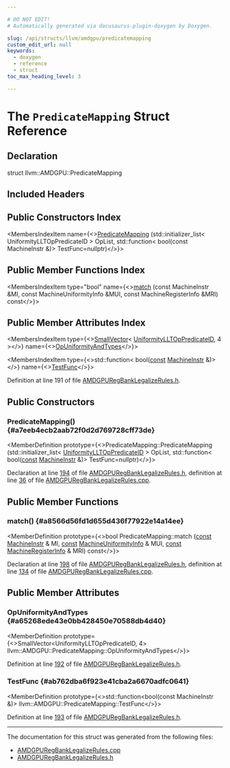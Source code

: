 ```yaml
---

# DO NOT EDIT!
# Automatically generated via docusaurus-plugin-doxygen by Doxygen.

slug: /api/structs/llvm/amdgpu/predicatemapping
custom_edit_url: null
keywords:
  - doxygen
  - reference
  - struct
toc_max_heading_level: 3

---
```





# The `PredicateMapping` Struct Reference

<DoxygenPage pluginConfig={pluginConfig}>



## Declaration

<CodeBlock>struct llvm::AMDGPU::PredicateMapping</CodeBlock>

## Included Headers

<IncludesList>
<IncludesListItem
  filePath="Target/AMDGPU/AMDGPURegBankLegalizeRules.h"
  permalink="/docs/api/files/lib/lib/target/lib/target/amdgpu/amdgpuregbanklegalizerules-h"
  isLocal="true" />
</IncludesList>

## Public Constructors Index

<MembersIndex>

<MembersIndexItem
  name={<><a href="#a7eeb4ecb2aab72f0d2d769728cff73de">PredicateMapping</a> (std::initializer&#95;list&lt; UniformityLLTOpPredicateID &gt; OpList, std::function&lt; bool(const MachineInstr &amp;)&gt; TestFunc=nullptr)</>}>
</MembersIndexItem>

</MembersIndex>

## Public Member Functions Index

<MembersIndex>

<MembersIndexItem
  type="bool"
  name={<><a href="#a8566d56fd1d655d436f77922e14a14ee">match</a> (const MachineInstr &amp;MI, const MachineUniformityInfo &amp;MUI, const MachineRegisterInfo &amp;MRI) const</>}>
</MembersIndexItem>

</MembersIndex>

## Public Member Attributes Index

<MembersIndex>

<MembersIndexItem
  type={<><a href="/docs/api/classes/llvm/smallvector">SmallVector</a>&lt; <a href="/docs/api/namespaces/llvm/amdgpu/#a76e181dec221dc54600e40d350953420">UniformityLLTOpPredicateID</a>, 4 &gt;</>}
  name={<><a href="#a65268ede43e0bb428450e70588db4d40">OpUniformityAndTypes</a></>}>
</MembersIndexItem>

<MembersIndexItem
  type={<>std::function&lt; bool(<a href="/docs/api/files/lib/lib/target/lib/target/aarch64/aarch64promoteconstant-cpp/#a90f8350fecae261c25be85d38b451bff">const</a> <a href="/docs/api/classes/llvm/machineinstr">MachineInstr</a> &amp;)&gt;</>}
  name={<><a href="#ab762dba6f923e41cba2a6670adfc0641">TestFunc</a></>}>
</MembersIndexItem>

</MembersIndex>


Definition at line 191 of file <a href="/docs/api/files/lib/lib/target/lib/target/amdgpu/amdgpuregbanklegalizerules-h">AMDGPURegBankLegalizeRules.h</a>.

<SectionDefinition>

## Public Constructors

### PredicateMapping() {#a7eeb4ecb2aab72f0d2d769728cff73de}

<MemberDefinition
  prototype={<>PredicateMapping::PredicateMapping (std::initializer&#95;list&lt; <a href="/docs/api/namespaces/llvm/amdgpu/#a76e181dec221dc54600e40d350953420">UniformityLLTOpPredicateID</a> &gt; OpList, std::function&lt; bool(<a href="/docs/api/files/lib/lib/target/lib/target/aarch64/aarch64promoteconstant-cpp/#a90f8350fecae261c25be85d38b451bff">const</a> <a href="/docs/api/classes/llvm/machineinstr">MachineInstr</a> &amp;)&gt; TestFunc=nullptr)</>}>

Declaration at line <a href="/docs/api/files/lib/lib/target/lib/target/amdgpu/amdgpuregbanklegalizerules-h/#l00194">194</a> of file <a href="/docs/api/files/lib/lib/target/lib/target/amdgpu/amdgpuregbanklegalizerules-h">AMDGPURegBankLegalizeRules.h</a>, definition at line <a href="/docs/api/files/lib/lib/target/lib/target/amdgpu/amdgpuregbanklegalizerules-cpp/#l00036">36</a> of file <a href="/docs/api/files/lib/lib/target/lib/target/amdgpu/amdgpuregbanklegalizerules-cpp">AMDGPURegBankLegalizeRules.cpp</a>.
</MemberDefinition>

</SectionDefinition>

<SectionDefinition>

## Public Member Functions

### match() {#a8566d56fd1d655d436f77922e14a14ee}

<MemberDefinition
  prototype={<>bool PredicateMapping::match (<a href="/docs/api/files/lib/lib/target/lib/target/aarch64/aarch64promoteconstant-cpp/#a90f8350fecae261c25be85d38b451bff">const</a> <a href="/docs/api/classes/llvm/machineinstr">MachineInstr</a> &amp; MI, <a href="/docs/api/files/lib/lib/target/lib/target/aarch64/aarch64promoteconstant-cpp/#a90f8350fecae261c25be85d38b451bff">const</a> <a href="/docs/api/namespaces/llvm/#a02b9df38cfd95dfb86cb5b81234df892">MachineUniformityInfo</a> &amp; MUI, <a href="/docs/api/files/lib/lib/target/lib/target/aarch64/aarch64promoteconstant-cpp/#a90f8350fecae261c25be85d38b451bff">const</a> <a href="/docs/api/classes/llvm/machineregisterinfo">MachineRegisterInfo</a> &amp; MRI) const</>}>

Declaration at line <a href="/docs/api/files/lib/lib/target/lib/target/amdgpu/amdgpuregbanklegalizerules-h/#l00198">198</a> of file <a href="/docs/api/files/lib/lib/target/lib/target/amdgpu/amdgpuregbanklegalizerules-h">AMDGPURegBankLegalizeRules.h</a>, definition at line <a href="/docs/api/files/lib/lib/target/lib/target/amdgpu/amdgpuregbanklegalizerules-cpp/#l00134">134</a> of file <a href="/docs/api/files/lib/lib/target/lib/target/amdgpu/amdgpuregbanklegalizerules-cpp">AMDGPURegBankLegalizeRules.cpp</a>.
</MemberDefinition>

</SectionDefinition>

<SectionDefinition>

## Public Member Attributes

### OpUniformityAndTypes {#a65268ede43e0bb428450e70588db4d40}

<MemberDefinition
  prototype={<>SmallVector&lt;UniformityLLTOpPredicateID, 4&gt; llvm::AMDGPU::PredicateMapping::OpUniformityAndTypes</>}>

Definition at line <a href="/docs/api/files/lib/lib/target/lib/target/amdgpu/amdgpuregbanklegalizerules-h/#l00192">192</a> of file <a href="/docs/api/files/lib/lib/target/lib/target/amdgpu/amdgpuregbanklegalizerules-h">AMDGPURegBankLegalizeRules.h</a>.
</MemberDefinition>

### TestFunc {#ab762dba6f923e41cba2a6670adfc0641}

<MemberDefinition
  prototype={<>std::function&lt;bool(const MachineInstr &amp;)&gt; llvm::AMDGPU::PredicateMapping::TestFunc</>}>

Definition at line <a href="/docs/api/files/lib/lib/target/lib/target/amdgpu/amdgpuregbanklegalizerules-h/#l00193">193</a> of file <a href="/docs/api/files/lib/lib/target/lib/target/amdgpu/amdgpuregbanklegalizerules-h">AMDGPURegBankLegalizeRules.h</a>.
</MemberDefinition>

</SectionDefinition>

<hr/>

The documentation for this struct was generated from the following files:

<ul>
<li><a href="/docs/api/files/lib/lib/target/lib/target/amdgpu/amdgpuregbanklegalizerules-cpp">AMDGPURegBankLegalizeRules.cpp</a></li>
<li><a href="/docs/api/files/lib/lib/target/lib/target/amdgpu/amdgpuregbanklegalizerules-h">AMDGPURegBankLegalizeRules.h</a></li>
</ul>

</DoxygenPage>
